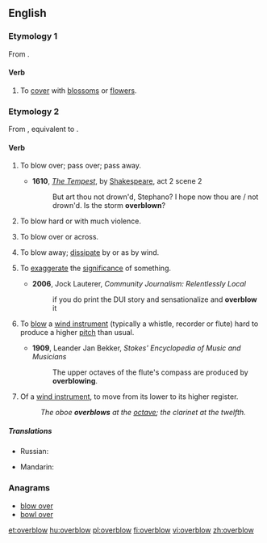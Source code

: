 ==English==

===Etymology 1===
From {{prefix|over|blow|t2=to flower, bloom|lang=en}}.

====Verb====
{{en-verb|overblows|overblowing|overblew|overblown}}

# {{lb|en|transitive}} To [[cover]] with [[blossom]]s or [[flower]]s.

===Etymology 2===
From {{etyl|enm|en}} {{m|enm|overblowen}}, equivalent to {{prefix|over|blow|lang=en}}.

====Verb====
{{en-verb|overblows|overblowing|overblew|overblown}}

# {{lb|en|intransitive|obsolete}} To blow over; pass over; pass away.
#* '''1610''', ''[[s:The Tempest|The Tempest]]'', by [[w:William Shakespeare|Shakespeare]], act 2 scene 2
#*: But art thou not drown'd, Stephano? I hope now thou are / not drown'd. Is the storm '''overblown'''?
# {{lb|en|intransitive}} To blow hard or with much violence.
# {{lb|en|transitive}} To blow over or across.
# {{lb|en|transitive}} To blow away; [[dissipate]] by or as by wind.
# {{lb|en|transitive}} To [[exaggerate]] the [[significance]] of something.
#* '''2006''', Jock Lauterer, ''Community Journalism: Relentlessly Local''
#*: if you do print the DUI story and sensationalize and '''overblow''' it
# {{lb|en|transitive|music}} To [[blow]] a [[wind instrument]] (typically a whistle, recorder or flute) hard to produce a higher [[pitch]] than usual.
#* '''1909''', Leander Jan Bekker, ''Stokes' Encyclopedia of Music and Musicians''
#*: The upper octaves of the flute's compass are produced by '''overblowing'''.
# {{lb|en|intransitive|music}} Of a [[wind instrument]], to move from its lower to its higher register.
#: ''The oboe '''overblows''' at the [[octave]]; the clarinet at the twelfth.'' 

=====Translations=====
{{trans-top|to blow over, pass away}}
* Russian: {{t+|ru|ути́хнуть|n}}
{{trans-mid}}
{{trans-bottom}}

{{checktrans-top}}
* Mandarin: {{t-check|cmn|超吹|sc=Hani}}
{{checktrans-bottom}}

===Anagrams===
* [[blow over#English|blow over]]
* [[bowl over#English|bowl over]]

[[et:overblow]]
[[hu:overblow]]
[[pl:overblow]]
[[fi:overblow]]
[[vi:overblow]]
[[zh:overblow]]